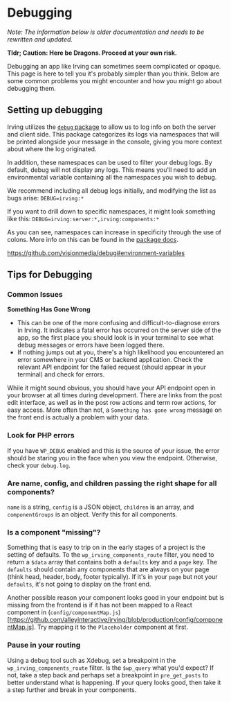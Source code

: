 <Meta title="Features/Debugging" />

# Debugging
_Note: The information below is older documentation and needs to be rewritten and updated._

__Tldr; Caution: Here be Dragons. Proceed at your own risk.__

Debugging an app like Irving can sometimes seem complicated or opaque. This page is here to tell you it's probably simpler than you think. Below are some common problems you might encounter and how you might go about debugging them.

## Setting up debugging
Irving utilizes the [`debug` package](https://www.npmjs.com/package/debug) to allow us to log info on both the server and client side. This package categorizes its logs via namespaces that will be printed alongside your message in the console, giving you more context about where the log originated.

In addition, these namespaces can be used to filter your debug logs. By default, debug will not display any logs. This means you'll need to add an environmental variable containing all the namespaces you wish to debug.

We recommend including all debug logs initially, and modifying the list as bugs arise:
`DEBUG=irving:*`

If you want to drill down to specific namespaces, it might look something like this:
`DEBUG=irving:server:*,irving:components:*`

As you can see, namespaces can increase in specificity through the use of colons. More info on this can be found in the [package docs](https://www.npmjs.com/package/debug#usage).

https://github.com/visionmedia/debug#environment-variables

## Tips for Debugging

### Common Issues
**Something Has Gone Wrong**
  - This can be one of the more confusing and difficult-to-diagnose errors in Irving. It indicates a fatal error has occurred on the server side of the app, so the first place you should look is in your terminal to see what debug messages or errors have been logged there.
  - If nothing jumps out at you, there's a high likelihood you encountered an error somewhere in your CMS or backend application. Check the relevant API endpoint for the failed request (should appear in your terminal) and check for errors.


While it might sound obvious, you should have your API endpoint open in your browser at all times during development. There are links from the post edit interface, as well as in the post row actions and term row actions, for easy access. More often than not, a `Something has gone wrong` message on the front end is actually a problem with your data.

### Look for PHP errors
If you have `WP_DEBUG` enabled and this is the source of your issue, the error should be staring you in the face when you view the endpoint. Otherwise, check your `debug.log`.

### Are name, config, and children passing the right shape for all components?
`name` is a string, `config` is a JSON object, `children` is an array, and `componentGroups` is an object. Verify this for all components.

### Is a component "missing"?
Something that is easy to trip on in the early stages of a project is the setting of defaults. To the `wp_irving_components_route` filter, you need to return a `$data` array that contains both a `defaults` key and a `page` key. The `defaults` should contain any components that are always on your page (think head, header, body, footer typically). If it's in your `page` but not your `defaults`, it's not going to display on the front end.

Another possible reason your component looks good in your endpoint but is missing from the frontend is if it has not been mapped to a React component in (`config/componentMap.js`)[https://github.com/alleyinteractive/irving/blob/production/config/componentMap.js]. Try mapping it to the `Placeholder` component at first.

### Pause in your routing
Using a debug tool such as Xdebug, set a breakpoint in the `wp_irving_components_route` filter. Is the `$wp_query` what you'd expect? If not, take a step back and perhaps set a breakpoint in `pre_get_posts` to better understand what is happening. If your query looks good, then take it a step further and break in your components.
